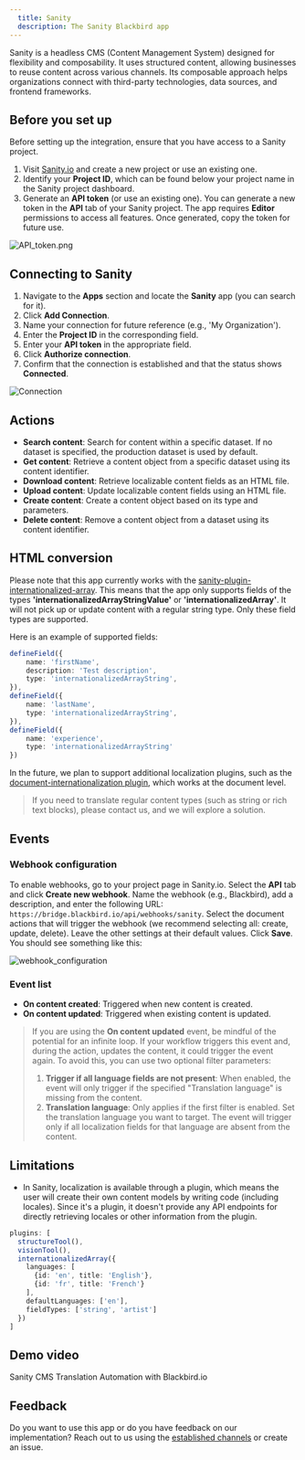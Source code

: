 ```yaml
---
  title: Sanity
  description: The Sanity Blackbird app
---
```


<LinkCard title="View on Github" target="_blank" href="https://github.com/bb-io/Sanity" icon="github" />

Sanity is a headless CMS (Content Management System) designed for flexibility and composability. It uses structured content, allowing businesses to reuse content across various channels. Its composable approach helps organizations connect with third-party technologies, data sources, and frontend frameworks.

## Before you set up

Before setting up the integration, ensure that you have access to a Sanity project.

1. Visit [Sanity.io](https://www.sanity.io/manage/personal) and create a new project or use an existing one.
2. Identify your **Project ID**, which can be found below your project name in the Sanity project dashboard.
3. Generate an **API token** (or use an existing one). You can generate a new token in the **API** tab of your Sanity project. The app requires **Editor** permissions to access all features. Once generated, copy the token for future use.

![API_token.png](https://raw.githubusercontent.com/bb-io/Sanity/main/image/README/API_token.png)

## Connecting to Sanity

1. Navigate to the **Apps** section and locate the **Sanity** app (you can search for it).
2. Click **Add Connection**.
3. Name your connection for future reference (e.g., 'My Organization').
4. Enter the **Project ID** in the corresponding field.
5. Enter your **API token** in the appropriate field.
6. Click **Authorize connection**.
7. Confirm that the connection is established and that the status shows **Connected**.

![Connection](https://raw.githubusercontent.com/bb-io/Sanity/main/image/README/connection.png)

## Actions

- **Search content**: Search for content within a specific dataset. If no dataset is specified, the production dataset is used by default.
- **Get content**: Retrieve a content object from a specific dataset using its content identifier.
- **Download content**: Retrieve localizable content fields as an HTML file.
- **Upload content**: Update localizable content fields using an HTML file.
- **Create content**: Create a content object based on its type and parameters.
- **Delete content**: Remove a content object from a dataset using its content identifier.

## HTML conversion

Please note that this app currently works with the [sanity-plugin-internationalized-array](https://github.com/sanity-io/sanity-plugin-internationalized-array). This means that the app only supports fields of the types **'internationalizedArrayStringValue'** or **'internationalizedArray'**. It will not pick up or update content with a regular string type. Only these field types are supported.

Here is an example of supported fields:

```ts
defineField({
    name: 'firstName',
    description: 'Test description',
    type: 'internationalizedArrayString',
}),
defineField({
    name: 'lastName',
    type: 'internationalizedArrayString',
}),
defineField({
    name: 'experience',
    type: 'internationalizedArrayString'
})
```

In the future, we plan to support additional localization plugins, such as the [document-internationalization plugin](https://github.com/sanity-io/document-internationalization), which works at the document level.

> If you need to translate regular content types (such as string or rich text blocks), please contact us, and we will explore a solution.

## Events

### Webhook configuration

To enable webhooks, go to your project page in Sanity.io. Select the **API** tab and click **Create new webhook**. Name the webhook (e.g., Blackbird), add a description, and enter the following URL: `https://bridge.blackbird.io/api/webhooks/sanity`. Select the document actions that will trigger the webhook (we recommend selecting all: create, update, delete). Leave the other settings at their default values. Click **Save**. You should see something like this:

![webhook_configuration](https://raw.githubusercontent.com/bb-io/Sanity/main/image/README/webhook_configuration.png)

### Event list

- **On content created**: Triggered when new content is created.
- **On content updated**: Triggered when existing content is updated.

> If you are using the **On content updated** event, be mindful of the potential for an infinite loop. If your workflow triggers this event and, during the action, updates the content, it could trigger the event again. To avoid this, you can use two optional filter parameters:
>
> 1. **Trigger if all language fields are not present**: When enabled, the event will only trigger if the specified "Translation language" is missing from the content.
> 2. **Translation language**: Only applies if the first filter is enabled. Set the translation language you want to target. The event will trigger only if all localization fields for that language are absent from the content.

## Limitations

- In Sanity, localization is available through a plugin, which means the user will create their own content models by writing code (including locales). Since it's a plugin, it doesn't provide any API endpoints for directly retrieving locales or other information from the plugin.

```ts
plugins: [
  structureTool(), 
  visionTool(),
  internationalizedArray({
    languages: [
      {id: 'en', title: 'English'},
      {id: 'fr', title: 'French'}
    ],
    defaultLanguages: ['en'],
    fieldTypes: ['string', 'artist']
  })
]
```

## Demo video

Sanity CMS Translation Automation with Blackbird.io


<YouTube id="https://youtu.be/oTtTSK3SJTA" />

## Feedback

Do you want to use this app or do you have feedback on our implementation? Reach out to us using the [established channels](https://www.blackbird.io/) or create an issue.

